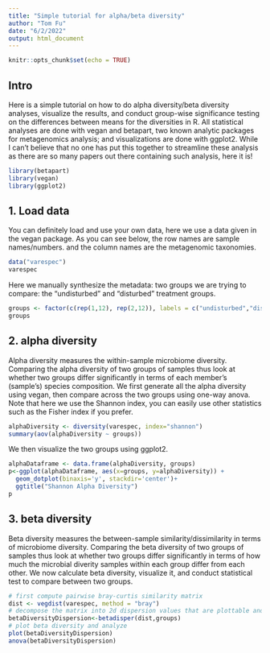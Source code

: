 ```yaml
---
title: "Simple tutorial for alpha/beta diversity"
author: "Tom Fu"
date: "6/2/2022"
output: html_document
---
```


```r
knitr::opts_chunk$set(echo = TRUE)
```

## Intro

Here is a simple tutorial on how to do alpha diversity/beta diversity analyses, visualize the results, and conduct group-wise significance testing on the differences between means for the diversities in R. All statistical analyses are done with vegan and betapart, two known analytic packages for metagenomics analysis; and visualizations are done with ggplot2. While I can't believe that no one has put this together to streamline these analysis as there are so many papers out there containing such analysis, here it is!

```r
library(betapart)
library(vegan)
library(ggplot2)
```

## 1. Load data

You can definitely load and use your own data, here we use a data given in the vegan package. As you can see below, the row names are sample names/numbers. and the column names are the metagenomic taxonomies.

```r
data("varespec")
varespec
```

Here we manually synthesize the metadata: two groups we are trying to compare: the "undisturbed" and "disturbed" treatment groups.

```r
groups <- factor(c(rep(1,12), rep(2,12)), labels = c("undisturbed","disturbed"))
groups
```

## 2. alpha diversity

Alpha diversity measures the within-sample microbiome diversity. Comparing the alpha diversity of two groups of samples thus look at whether two groups differ significantly in terms of each member's (sample's) species composition. We first generate all the alpha diversity using vegan, then compare across the two groups using one-way anova. Note that here we use the Shannon index, you can easily use other statistics such as the Fisher index if you prefer.

```r
alphaDiversity <- diversity(varespec, index="shannon")
summary(aov(alphaDiversity ~ groups))
```

We then visualize the two groups using ggplot2.

```r
alphaDataframe <- data.frame(alphaDiversity, groups)
p<-ggplot(alphaDataframe, aes(x=groups, y=alphaDiversity)) + 
  geom_dotplot(binaxis='y', stackdir='center')+
  ggtitle("Shannon Alpha Diversity")
p
```

## 3. beta diversity

Beta diversity measures the between-sample similarity/dissimilarity in terms of microbiome diversity. Comparing the beta diversity of two groups of samples thus look at whether two groups differ significantly in terms of how much the microbial diverity samples within each group differ from each other. We now calculate beta diversity, visualize it, and conduct statistical test to compare between two groups.

```r
# first compute pairwise bray-curtis similarity matrix
dist <- vegdist(varespec, method = "bray")
# decompose the matrix into 2d dispersion values that are plottable and analyzable
betaDiversityDispersion<-betadisper(dist,groups)
# plot beta diversity and analyze
plot(betaDiversityDispersion)
anova(betaDiversityDispersion)
```



